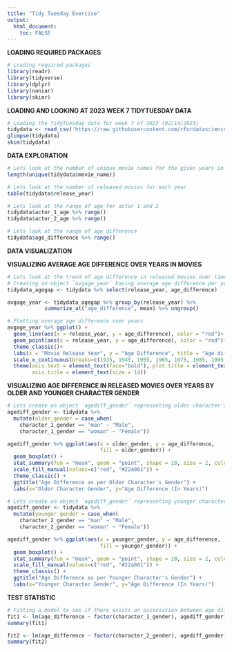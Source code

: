 ```yaml
---
title: "Tidy Tuesday Exercise"
output: 
  html_document:
    toc: FALSE
---
```


**LOADING REQUIRED PACKAGES**

```r
# Loading required packages
library(readr)
library(tidyverse)
library(dplyr)
library(naniar)
library(skimr)
```

**LOADING AND LOOKING AT 2023 WEEK 7 TIDYTUESDAY DATA**

```r
# Loading the TidyTuesday data for week 7 of 2023 (02/14/2023)
tidydata <- read_csv('https://raw.githubusercontent.com/rfordatascience/tidytuesday/master/data/2023/2023-02-14/age_gaps.csv')
glimpse(tidydata)
skim(tidydata)
```
**DATA EXPLORATION**

```r
# Lets look at the number of unique movie names for the given years in data
length(unique(tidydata$movie_name))

# Lets look at the number of released movies for each year
table(tidydata$release_year)

# Lets look at the range of age for actor 1 and 2
tidydata$actor_1_age %>% range()
tidydata$actor_2_age %>% range()

# Lets look at the range of age difference
tidydata$age_difference %>% range()
```

**DATA VISUALIZATION**

**VISUALIZING AVERAGE AGE DIFFERENCE OVER YEARS IN MOVIES**

```r
# Lets look at the trend of age difference in released movies over time
# Creating an object `avgage_year` having average age difference per year
tidydata_agegap <- tidydata %>% select(release_year, age_difference)

avgage_year <- tidydata_agegap %>% group_by(release_year) %>% 
            summarize_at("age_difference", mean) %>% ungroup()

# Plotting average age difference over years
avgage_year %>% ggplot() + 
  geom_line(aes(x = release_year, y = age_difference), color = "red")+
  geom_point(aes(x = release_year, y = age_difference), color = "red")+
  theme_classic()+
  labs(x = "Movie Release Year", y = "Age Difference", title = "Age difference in released movies during 1935-2022") +
  scale_x_continuous(breaks=c(1935, 1945, 1955, 1965, 1975, 1985, 1995, 2005, 2015, 2025)) + 
  theme(axis.text = element_text(face="bold"), plot.title = element_text(hjust = 0.5, size = 14),
        axis.title = element_text(size = 14))
```

**VISUALIZING AGE DIFFERENCE IN RELEASED MOVIES OVER YEARS BY OLDER AND YOUNGER CHARACTER GENDER**

```r
# Lets create an object `agediff_gender` representing older character's gender in the released movies using character_1_gender column
agediff_gender <- tidydata %>%
  mutate(older_gender = case_when(
    character_1_gender == "man" ~ "Male",
    character_1_gender == "woman" ~ "Female"))

agediff_gender %>% ggplot(aes(x = older_gender, y = age_difference, 
                              fill = older_gender)) + 
  geom_boxplot() + 
  stat_summary(fun = "mean", geom = "point", shape = 10, size = 2, color = "black") + 
  scale_fill_manual(values=c("red", "#22a861")) +
  theme_classic() +
  ggtitle("Age Difference as per Older Character's Gender") + 
  labs(x="Older Character Gender", y="Age Difference (In Years)") 
```
```r
# Lets create an object `agediff_gender` representing younger character's gender in the released movies using character_2_gender column
agediff_gender <- tidydata %>%
  mutate(younger_gender = case_when(
    character_2_gender == "man" ~ "Male",
    character_2_gender == "woman" ~ "Female"))

agediff_gender %>% ggplot(aes(x = younger_gender, y = age_difference, 
                              fill = younger_gender)) + 
  geom_boxplot() + 
  stat_summary(fun = "mean", geom = "point", shape = 10, size = 2, color = "black") + 
  scale_fill_manual(values=c("red", "#22a861")) +
  theme_classic() +
  ggtitle("Age Difference as per Younger Character's Gender") + 
  labs(x="Younger Character Gender", y="Age Difference (In Years)") 
```

**TEST STATISTIC**

```r
# Fitting a model to see if there exists an association between age difference and the gender of the older and younger characters
fit1 <- lm(age_difference ~ factor(character_1_gender), agediff_gender)
summary(fit1)

fit2 <- lm(age_difference ~ factor(character_2_gender), agediff_gender)
summary(fit2)
```
